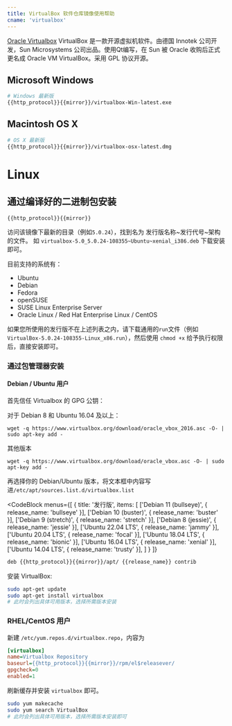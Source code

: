 ```yaml
---
title: VirtualBox 软件仓库镜像使用帮助
cname: 'virtualbox'
---
```


[Oracle Virtualbox](https://www.virtualbox.org/) VirtualBox 是一款开源虚拟机软件。由德国 Innotek 公司开发，Sun Microsystems 公司出品。使用Qt编写，在 Sun 被 Oracle 收购后正式更名成 Oracle VM VirtualBox。采用 GPL 协议开源。

## Microsoft Windows

<CodeBlock>

```bash
# Windows 最新版
{{http_protocol}}{{mirror}}/virtualbox-Win-latest.exe
```

</CodeBlock>


## Macintosh OS X

<CodeBlock>

```bash
# OS X 最新版
{{http_protocol}}{{mirror}}/virtualbox-osx-latest.dmg
```

</CodeBlock>

# Linux

## 通过编译好的二进制包安装

<CodeBlock>

```
{{http_protocol}}{{mirror}}
```

</CodeBlock>

访问该镜像下最新的目录（例如`5.0.24`），找到名为 发行版名称~发行代号~架构 的文件。
如 `virtualbox-5.0_5.0.24-108355~Ubuntu~xenial_i386.deb` 下载安装即可。

目前支持的系统有：

* Ubuntu
* Debian
* Fedora
* openSUSE
* SUSE Linux Enterprise Server
* Oracle Linux / Red Hat Enterprise Linux / CentOS

如果您所使用的发行版不在上述列表之内，请下载通用的`run`文件（例如`VirtualBox-5.0.24-108355-Linux_x86.run`），然后使用 `chmod +x` 给予执行权限后，直接安装即可。

### 通过包管理器安装

#### Debian / Ubuntu 用户

首先信任 Virtualbox 的 GPG 公钥：

对于 Debian 8 和 Ubuntu 16.04 及以上：

```shell
wget -q https://www.virtualbox.org/download/oracle_vbox_2016.asc -O- | sudo apt-key add -
```

其他版本

```shell
wget -q https://www.virtualbox.org/download/oracle_vbox.asc -O- | sudo apt-key add -
```

再选择你的 Debian/Ubuntu 版本，将文本框中内容写进`/etc/apt/sources.list.d/virtualbox.list`

<CodeBlock
  menus={[
    {
      title: '发行版',
      items: [
        ['Debian 11 (bullseye)', { release_name: 'bullseye' }],
        ['Debian 10 (buster)', { release_name: 'buster' }],
        ['Debian 9 (stretch)', { release_name: 'stretch' }],
        ['Debian 8 (jessie)', { release_name: 'jessie' }],
        ['Ubuntu 22.04 LTS', { release_name: 'jammy' }],
        ['Ubuntu 20.04 LTS', { release_name: 'focal' }],
        ['Ubuntu 18.04 LTS', { release_name: 'bionic' }],
        ['Ubuntu 16.04 LTS', { release_name: 'xenial' }],
        ['Ubuntu 14.04 LTS', { release_name: 'trusty' }],
      ]
    }
  ]}
>

```bash
deb {{http_protocol}}{{mirror}}/apt/ {{release_name}} contrib
```

</CodeBlock>

安装 VirtualBox:

<CodeBlock>

```bash
sudo apt-get update
sudo apt-get install virtualbox
# 此时会列出具体可用版本，选择所需版本安装
```

</CodeBlock>

### RHEL/CentOS 用户


新建 `/etc/yum.repos.d/virtualbox.repo`，内容为

<CodeBlock>

```ini
[virtualbox]
name=Virtualbox Repository
baseurl={{http_protocol}}{{mirror}}/rpm/el$releasever/
gpgcheck=0
enabled=1
```

</CodeBlock>

刷新缓存并安装 `virtualbox` 即可。

<CodeBlock>

```bash
sudo yum makecache
sudo yum search VirtualBox
# 此时会列出具体可用版本，选择所需版本安装即可
```

</CodeBlock>
